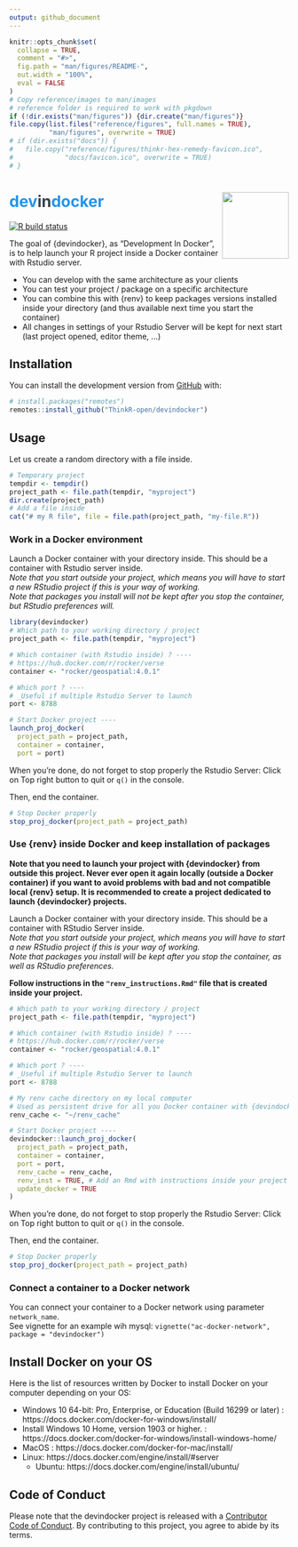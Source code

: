 ```yaml
---
output: github_document
---
```

<!-- README.md is generated from README.Rmd. Please edit that file -->

```r
knitr::opts_chunk$set(
  collapse = TRUE,
  comment = "#>",
  fig.path = "man/figures/README-",
  out.width = "100%",
  eval = FALSE
)
# Copy reference/images to man/images
# reference folder is required to work with pkgdown
if (!dir.exists("man/figures")) {dir.create("man/figures")}
file.copy(list.files("reference/figures", full.names = TRUE),
          "man/figures", overwrite = TRUE)
# if (dir.exists("docs")) {
#   file.copy("reference/figures/thinkr-hex-remedy-favicon.ico",
#             "docs/favicon.ico", overwrite = TRUE)
# }
```

# <span style="color: #2395ec;">dev</span><span style="color: #38424f;">in</span><span style="color: #2395ec;">docker</span> <img src="man/figures/logo.png" align="right" alt="" width="120" />

<!-- badges: start -->
[![R build status](https://github.com/ThinkR-open/devindocker/workflows/R-CMD-check/badge.svg)](https://github.com/ThinkR-open/devindocker/actions)
<!-- badges: end -->

The goal of {devindocker}, as "Development In Docker", is to help launch your R project inside a Docker container with Rstudio server.  

- You can develop with the same architecture as your clients
- You can test your project / package on a specific architecture
- You can combine this with {renv} to keep packages versions installed inside your directory (and thus available next time you start the container)
- All changes in settings of your Rstudio Server will be kept for next start (last project opened, editor theme, ...)

## Installation

You can install the development version from [GitHub](https://github.com/) with:

``` r
# install.packages("remotes")
remotes::install_github("ThinkR-open/devindocker")
```

## Usage

Let us create a random directory with a file inside.
```r
# Temporary project
tempdir <- tempdir()
project_path <- file.path(tempdir, "myproject")
dir.create(project_path)
# Add a file inside
cat("# my R file", file = file.path(project_path, "my-file.R"))
```

### Work in a Docker environment 

Launch a Docker container with your directory inside. This should be a container with Rstudio server inside.  
_Note that you start outside your project, which means you will have to start a new RStudio project if this is your way of working._   
_Note that packages you install will not be kept after you stop the container, but RStudio preferences will._
```r
library(devindocker)
# Which path to your working directory / project
project_path <- file.path(tempdir, "myproject")

# Which container (with Rstudio inside) ? ----
# https://hub.docker.com/r/rocker/verse
container <- "rocker/geospatial:4.0.1"

# Which port ? ----
# _Useful if multiple Rstudio Server to launch
port <- 8788

# Start Docker project ----
launch_proj_docker(
  project_path = project_path,
  container = container,
  port = port)
```

When you're done, do not forget to stop properly the Rstudio Server: Click on Top right button to quit or `q()` in the console.

Then, end the container.
```r
# Stop Docker properly
stop_proj_docker(project_path = project_path)
```

### Use {renv} inside Docker and keep installation of packages

**Note that you need to launch your project with {devindocker} from outside this project. Never ever open it again locally (outside a Docker container) if you want to avoid problems with bad and not compatible local {renv} setup. It is recommended to create a project dedicated to launch {devindocker} projects.**

Launch a Docker container with your directory inside. This should be a container with RStudio Server inside.  
_Note that you start outside your project, which means you will have to start a new RStudio project if this is your way of working._  
_Note that packages you install will be kept after you stop the container, as well as RStudio preferences._

**Follow instructions in the `"renv_instructions.Rmd"` file that is created inside your project.**
```r
# Which path to your working directory / project
project_path <- file.path(tempdir, "myproject")

# Which container (with Rstudio inside) ? ----
# https://hub.docker.com/r/rocker/verse
container <- "rocker/geospatial:4.0.1"

# Which port ? ----
# _Useful if multiple Rstudio Server to launch
port <- 8788

# My renv cache directory on my local computer
# Used as persistent drive for all you Docker container with {devindocker}
renv_cache <- "~/renv_cache"

# Start Docker project ----
devindocker::launch_proj_docker(
  project_path = project_path,
  container = container,
  port = port,
  renv_cache = renv_cache,
  renv_inst = TRUE, # Add an Rmd with instructions inside your project
  update_docker = TRUE
)

```

When you're done, do not forget to stop properly the Rstudio Server: Click on Top right button to quit or `q()` in the console.

Then, end the container.
```r
# Stop Docker properly
stop_proj_docker(project_path = project_path)
```

### Connect a container to a Docker network

You can connect your container to a Docker network using parameter `network_name`.  
See vignette for an example wih mysql: `vignette("ac-docker-network", package = "devindocker")`

## Install Docker on your OS

Here is the list of resources written by Docker to install Docker on your computer depending on your OS:  

- Windows 10 64-bit: Pro, Enterprise, or Education (Build 16299 or later) : https://docs.docker.com/docker-for-windows/install/
- Install Windows 10 Home, version 1903 or higher. : https://docs.docker.com/docker-for-windows/install-windows-home/
- MacOS : https://docs.docker.com/docker-for-mac/install/
- Linux: https://docs.docker.com/engine/install/#server
  + Ubuntu: https://docs.docker.com/engine/install/ubuntu/
  

## Code of Conduct

Please note that the devindocker project is released with a [Contributor Code of Conduct](https://contributor-covenant.org/version/2/0/CODE_OF_CONDUCT.html). By contributing to this project, you agree to abide by its terms.

